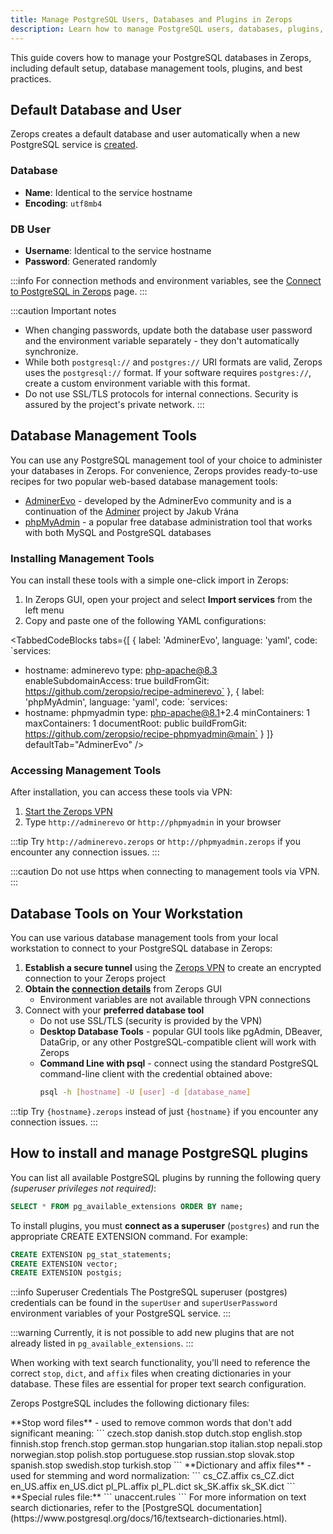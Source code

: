 ```yaml
---
title: Manage PostgreSQL Users, Databases and Plugins in Zerops
description: Learn how to manage PostgreSQL users, databases, plugins, and use database administration tools in Zerops.
---
```



This guide covers how to manage your PostgreSQL databases in Zerops, including default setup, database management tools, plugins, and best practices.

## Default Database and User

Zerops creates a default database and user automatically when a new PostgreSQL service is [created](/postgresql/how-to/create).

### Database

- **Name**: Identical to the service hostname
- **Encoding**: `utf8mb4`

### DB User

- **Username**: Identical to the service hostname
- **Password**: Generated randomly

:::info
For connection methods and environment variables, see the [Connect to PostgreSQL in Zerops](/postgresql/how-to/connect) page.
:::

:::caution Important notes
- When changing passwords, update both the database user password and the environment variable separately - they don't automatically synchronize.
- While both `postgresql://` and `postgres://` URI formats are valid, Zerops uses the `postgresql://` format. If your software requires `postgres://`, create a custom environment variable with this format.
- Do not use SSL/TLS protocols for internal connections. Security is assured by the project's private network.
:::

## Database Management Tools

You can use any PostgreSQL management tool of your choice to administer your databases in Zerops. For convenience, Zerops provides ready-to-use recipes for two popular web-based database management tools:

* [AdminerEvo](https://github.com/adminerevo/adminerevo) - developed by the AdminerEvo community and is a continuation of the [Adminer](https://www.adminer.org) project by Jakub Vrána
* [phpMyAdmin](https://www.phpmyadmin.net) - a popular free database administration tool that works with both MySQL and PostgreSQL databases

### Installing Management Tools

You can install these tools with a simple one-click import in Zerops:

1. In Zerops GUI, open your project and select **Import services** from the left menu
2. Copy and paste one of the following YAML configurations:

<TabbedCodeBlocks
  tabs={[
    {
      label: 'AdminerEvo',
      language: 'yaml',
      code: `services:
  - hostname: adminerevo
    type: php-apache@8.3
    enableSubdomainAccess: true
    buildFromGit: https://github.com/zeropsio/recipe-adminerevo`
    },
    {
      label: 'phpMyAdmin',
      language: 'yaml',
      code: `services:
  - hostname: phpmyadmin
    type: php-apache@8.1+2.4
    minContainers: 1
    maxContainers: 1
    documentRoot: public
    buildFromGit: https://github.com/zeropsio/recipe-phpmyadmin@main`
    }
  ]}
  defaultTab="AdminerEvo"
/>

### Accessing Management Tools

After installation, you can access these tools via VPN:

1. [Start the Zerops VPN](/references/vpn)
2. Type `http://adminerevo` or `http://phpmyadmin` in your browser

:::tip
Try `http://adminerevo.zerops` or `http://phpmyadmin.zerops` if you encounter any connection issues.
:::

:::caution
Do not use https when connecting to management tools via VPN.
:::

## Database Tools on Your Workstation

You can use various database management tools from your local workstation to connect to your PostgreSQL database in Zerops:

1. **Establish a secure tunnel** using the [Zerops VPN](/references/vpn) to create an encrypted connection to your Zerops project
2. **Obtain the [connection details](/postgresql/how-to/connect#connection-details)** from Zerops GUI
    - Environment variables are not available through VPN connections
3. Connect with your **preferred database tool**
    - Do not use SSL/TLS (security is provided by the VPN)
    - **Desktop Database Tools** - popular GUI tools like pgAdmin, DBeaver, DataGrip, or any other PostgreSQL-compatible client will work with Zerops
    - **Command Line with psql** - connect using the standard PostgreSQL command-line client with the credential obtained above:
        ```sh
        psql -h [hostname] -U [user] -d [database_name]
        ```

:::tip
    Try `{hostname}.zerops` instead of just `{hostname}` if you encounter any connection issues.
:::

## How to install and manage PostgreSQL plugins

You can list all available PostgreSQL plugins by running the following query *(superuser privileges not required)*:

```sql
SELECT * FROM pg_available_extensions ORDER BY name;
```

To install plugins, you must **connect as a superuser** (`postgres`) and run the appropriate CREATE EXTENSION command. For example:

```sql
CREATE EXTENSION pg_stat_statements;
CREATE EXTENSION vector;
CREATE EXTENSION postgis;
```

:::info Superuser Credentials
The PostgreSQL superuser (postgres) credentials can be found in the `superUser` and `superUserPassword` environment variables of your PostgreSQL service.
:::

:::warning
Currently, it is not possible to add new plugins that are not already listed in `pg_available_extensions`.
:::

When working with text search functionality, you'll need to reference the correct `stop`, `dict`, and `affix` files when creating dictionaries in your database. These files are essential for proper text search configuration.

Zerops PostgreSQL includes the following dictionary files:

<Dropdown>
<DropdownItem title="Available dictionary files">
**Stop word files** - used to remove common words that don't add significant meaning:
```
czech.stop
danish.stop
dutch.stop
english.stop
finnish.stop
french.stop
german.stop
hungarian.stop
italian.stop
nepali.stop
norwegian.stop
polish.stop
portuguese.stop
russian.stop
slovak.stop
spanish.stop
swedish.stop
turkish.stop
```
**Dictionary and affix files** - used for stemming and word normalization:
```
cs_CZ.affix
cs_CZ.dict
en_US.affix
en_US.dict
pl_PL.affix
pl_PL.dict
sk_SK.affix
sk_SK.dict
```
**Special rules file:**
```
unaccent.rules
```
</DropdownItem>
</Dropdown>
For more information on text search dictionaries, refer to the [PostgreSQL documentation](https://www.postgresql.org/docs/16/textsearch-dictionaries.html).